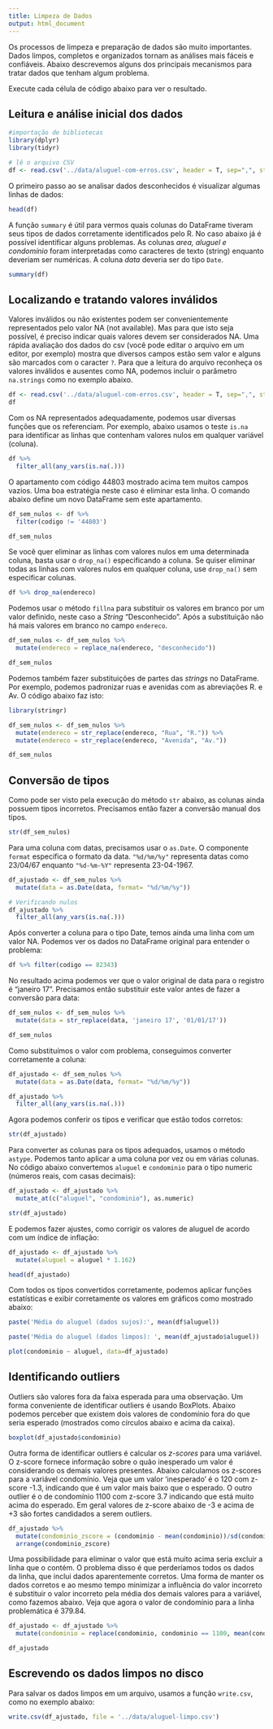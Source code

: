 ```yaml
---
title: Limpeza de Dados
output: html_document
---
```



Os processos de limpeza e preparação de dados são muito importantes. Dados limpos, completos e organizados tornam as análises mais fáceis e confiáveis. Abaixo descrevemos alguns dos principais mecanismos para tratar dados que tenham algum problema.

Execute cada célula de código abaixo para ver o resultado.

## Leitura e análise inicial dos dados


```r
#importação de bibliotecas
library(dplyr)
library(tidyr)

# lê o arquivo CSV
df <- read.csv('../data/aluguel-com-erros.csv', header = T, sep=",", stringsAsFactors = FALSE)

```


O primeiro passo ao se analisar dados desconhecidos é visualizar algumas linhas de dados:

```r
head(df)
```

A função `summary` é útil para vermos quais colunas do DataFrame tiveram seus tipos de dados corretamente identificados pelo R. No caso abaixo já é possível identificar alguns problemas. As colunas *area, aluguel e condomínio* foram interpretadas como caracteres de texto (string) enquanto deveriam ser numéricas. A coluna *data* deveria ser do tipo `Date`.


```r
summary(df)
```

## Localizando e tratando valores inválidos

Valores inválidos ou não existentes podem ser convenientemente representados pelo valor NA (not available). Mas para que isto seja possível, é preciso indicar quais valores devem ser considerados NA. Uma rápida avaliação dos dados do csv (você pode editar o arquivo em um editor, por exemplo) mostra que diversos campos estão sem valor e alguns são marcados com o caracter `?`. Para que a leitura do arquivo reconheça os valores inválidos e ausentes como NA, podemos incluir o parâmetro `na.strings` como no exemplo abaixo.

```r
df <- read.csv('../data/aluguel-com-erros.csv', header = T, sep=",", stringsAsFactors = FALSE, na.strings=c("","NA", "?"))
df
```
Com os NA representados adequadamente, podemos usar diversas funções que os referenciam. Por exemplo, abaixo usamos o teste `is.na` para identificar as linhas que contenham valores nulos em qualquer variável (coluna).
```r
df %>%
  filter_all(any_vars(is.na(.)))
```
O apartamento com código 44803 mostrado acima tem muitos campos vazios. Uma boa estratégia neste caso é eliminar esta linha. O comando abaixo define um novo DataFrame sem este apartamento.

```r
df_sem_nulos <- df %>%
  filter(codigo != '44803')

df_sem_nulos
```


Se você quer eliminar as linhas com valores nulos em uma determinada coluna, basta usar o `drop_na()` especificando a coluna. Se quiser eliminar todas as linhas com valores nulos em qualquer coluna, use `drop_na()` sem especificar colunas.

```r
df %>% drop_na(endereco)
```

Podemos usar o método `fillna` para substituir os valores em branco por um valor definido, neste caso a *String* "Desconhecido". Após a substituição não há mais valores em branco no campo `endereco`.
```r
df_sem_nulos <- df_sem_nulos %>% 
  mutate(endereco = replace_na(endereco, "desconhecido"))

df_sem_nulos
```

Podemos também fazer substituições de partes das *strings* no DataFrame. Por exemplo, podemos padronizar ruas e avenidas com as abreviações R. e Av. O código abaixo faz isto:

```r
library(stringr)

df_sem_nulos <- df_sem_nulos %>%
  mutate(endereco = str_replace(endereco, "Rua", "R.")) %>%
  mutate(endereco = str_replace(endereco, "Avenida", "Av.")) 

df_sem_nulos
```

## Conversão de tipos

Como pode ser visto pela execução do método `str` abaixo, as colunas ainda possuem tipos incorretos. Precisamos então fazer a conversão manual dos tipos.

```r
str(df_sem_nulos)
```

Para uma coluna com datas, precisamos usar o `as.Date`. O componente `format` especifica o formato da data. `"%d/%m/%y"` representa datas como 23/04/67 enquanto `"%d-%m-%Y"` representa 23-04-1967.

```r
df_ajustado <- df_sem_nulos %>% 
  mutate(data = as.Date(data, format= "%d/%m/%y"))

# Verificando nulos
df_ajustado %>%
  filter_all(any_vars(is.na(.)))
```
Após converter a coluna para o tipo Date, temos ainda uma linha com um valor NA. Podemos ver os dados no DataFrame original para entender o problema:
```r
df %>% filter(codigo == 82343)
```
No resultado acima podemos ver que o valor original de data para o registro é "janeiro 17". Precisamos então substituir este valor antes de fazer a conversão para data:
```r
df_sem_nulos <- df_sem_nulos %>%
  mutate(data = str_replace(data, 'janeiro 17', '01/01/17'))

df_sem_nulos
```

Como substituímos o valor com problema, conseguimos converter corretamente a coluna:

```r
df_ajustado <- df_sem_nulos %>% 
  mutate(data = as.Date(data, format= "%d/%m/%y"))

df_ajustado %>%
  filter_all(any_vars(is.na(.)))
```


Agora podemos conferir os tipos e verificar que estão todos corretos:

```r
str(df_ajustado)
```

Para converter as colunas para os tipos adequados, usamos o método `astype`. Podemos tanto aplicar a uma coluna por vez ou em várias colunas. No código abaixo convertemos `aluguel` e `condominio` para o tipo numeric (números reais, com casas decimais):

```r
df_ajustado <- df_ajustado %>% 
  mutate_at(c("aluguel", "condominio"), as.numeric)

str(df_ajustado)
```
E podemos fazer ajustes, como corrigir os valores de aluguel de acordo com um índice de inflação:

```r
df_ajustado <- df_ajustado %>% 
  mutate(aluguel = aluguel * 1.162)

head(df_ajustado)
```


Com todos os tipos convertidos corretamente, podemos aplicar funções estatísticas e exibir corretamente os valores em gráficos como mostrado abaixo:

```r
paste('Média do aluguel (dados sujos):', mean(df$aluguel))

paste('Média do aluguel (dados limpos): ', mean(df_ajustado$aluguel))
```
```r
plot(condominio ~ aluguel, data=df_ajustado)
```

## Identificando outliers

Outliers são valores fora da faixa esperada para uma observação. Um forma conveniente de identificar outliers é usando BoxPlots. Abaixo podemos perceber que existem dois valores de condomínio fora do que seria esperado (mostrados como círculos abaixo e acima da caixa).

```r
boxplot(df_ajustado$condominio)
```

Outra forma de identificar outliers é calcular os *z-scores* para uma variável. O z-score fornece informação sobre o quão inesperado um valor é considerando os demais valores presentes. Abaixo calculamos os z-scores para a variável condomínio. Veja que um valor 'inesperado' é o 120 com z-score -1.3, indicando que é um valor mais baixo que o esperado. O outro outlier é o de condomínio 1100 com z-score 3.7 indicando que está muito acima do esperado. Em geral valores de z-score abaixo de -3 e acima de +3 são fortes candidados a serem outliers.

```r
df_ajustado %>% 
  mutate(condominio_zscore = (condominio - mean(condominio))/sd(condominio)) %>%
  arrange(condominio_zscore)
```

Uma possibilidade para eliminar o valor que está muito acima seria excluir a linha que o contém. O problema disso é que perderíamos todos os dados da linha, que inclui dados aparentemente corretos. Uma forma de manter os dados corretos e ao mesmo tempo minimizar a influência do valor incorreto é substituir o valor incorreto pela média dos demais valores para a variável, como fazemos abaixo. Veja que agora o valor de condomínio para a linha problemática é 379.84.

```r
df_ajustado <- df_ajustado %>% 
  mutate(condominio = replace(condominio, condominio == 1100, mean(condominio)))

df_ajustado
```

## Escrevendo os dados limpos no disco

Para salvar os dados limpos em um arquivo, usamos a função `write.csv`, como no exemplo abaixo:

```r
write.csv(df_ajustado, file = '../data/aluguel-limpo.csv')
```

